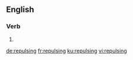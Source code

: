 ==English==

===Verb===
{{head|en|present participle}}

# {{present participle of|repulse|lang=en}}

[[de:repulsing]]
[[fr:repulsing]]
[[ku:repulsing]]
[[vi:repulsing]]
